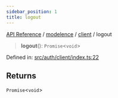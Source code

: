 ```yaml
---
sidebar_position: 1
title: logout
---
```


[API Reference](/api-reference/modelence/client/functions/../../../index) / [modelence](/api-reference/modelence/client/functions/../../index) / [client](/api-reference/modelence/client/functions/../index) / logout

> **logout**(): `Promise`\<`void`\>

Defined in: [src/auth/client/index.ts:22](https://github.com/modelence/modelence/blob/7663926177663a9b76e0970308093747584c5d21/packages/modelence/src/auth/client/index.ts#L22)

## Returns

`Promise`\<`void`\>
